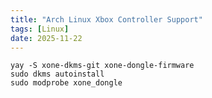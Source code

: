 ```yaml
---
title: "Arch Linux Xbox Controller Support"
tags: [Linux]
date: 2025-11-22
---
```


```shell
yay -S xone-dkms-git xone-dongle-firmware
sudo dkms autoinstall
sudo modprobe xone_dongle
```
